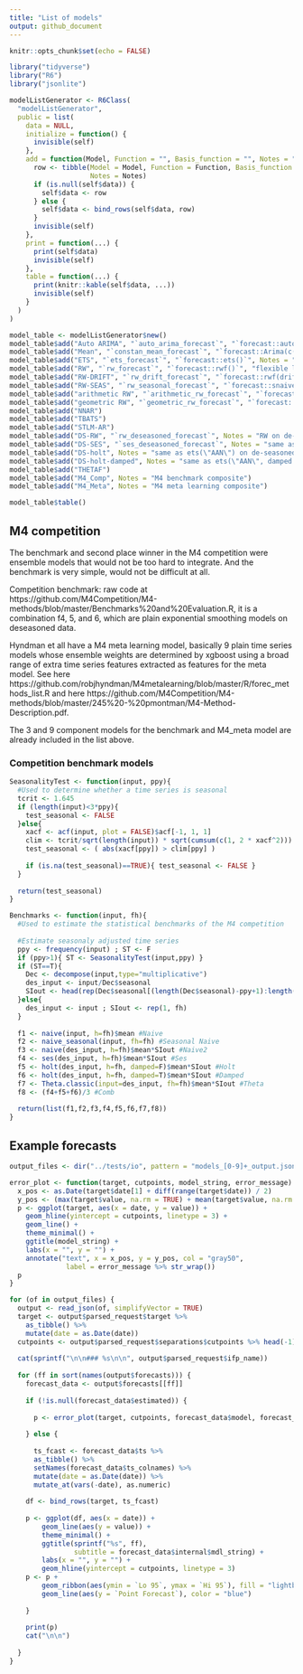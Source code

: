 ```yaml
---
title: "List of models"
output: github_document
---
```


```r
knitr::opts_chunk$set(echo = FALSE)

library("tidyverse")
library("R6")
library("jsonlite")

modelListGenerator <- R6Class(
  "modelListGenerator",
  public = list(
    data = NULL,
    initialize = function() {
      invisible(self)
    },
    add = function(Model, Function = "", Basis_function = "", Notes = "") {
      row <- tibble(Model = Model, Function = Function, Basis_function = Basis_function,
                    Notes = Notes)
      if (is.null(self$data)) {
        self$data <- row
      } else {
        self$data <- bind_rows(self$data, row) 
      }
      invisible(self)
    },
    print = function(...) {
      print(self$data)
      invisible(self)
    },
    table = function(...) {
      print(knitr::kable(self$data, ...))
      invisible(self)
    }
  )
)
```

```r
model_table <- modelListGenerator$new()
model_table$add("Auto ARIMA", "`auto_arima_forecast`", "`forecast::auto.arima`")
model_table$add("Mean", "`constan_mean_forecast`", "`forecast::Arima(c(0,0,0))`")
model_table$add("ETS", "`ets_forecast`", "`forecast::ets()`", Notes = "auto add/mult order, auto damped")
model_table$add("RW", "`rw_forecast`", "`forecast::rwf()`", "flexible lambda")
model_table$add("RW-DRIFT", "`rw_drift_forecast`", "`forecast::rwf(drift = TRUE)`")
model_table$add("RW-SEAS", "`rw_seasonal_forecast`", "`forecast::snaive()`")
model_table$add("arithmetic RW", "`arithmetic_rw_forecast`", "`forecast::Arima(c(0, 1, 0), lambda = NULL)`")
model_table$add("geometric RW", "`geometric_rw_forecast`", "`forecast::Arima(c(0, 1, 0), lambda = 0)`", Notes = "Values >0 only")
model_table$add("NNAR")
model_table$add("TBATS")
model_table$add("STLM-AR")
model_table$add("DS-RW", "`rw_deseasoned_forecast`", Notes = "RW on de-seasoned data")
model_table$add("DS-SES", "`ses_deseasoned_forecast`", Notes = "same as ets(\"ANN\") on de-seasoned data")
model_table$add("DS-holt", Notes = "same as ets(\"AAN\") on de-seasoned data")
model_table$add("DS-holt-damped", Notes = "same as ets(\"AAN\", damped = TRUE) on de-seasoned data")
model_table$add("THETAF")
model_table$add("M4_Comp", Notes = "M4 benchmark composite")
model_table$add("M4_Meta", Notes = "M4 meta learning composite")

model_table$table()
```

## M4 competition

The benchmark and second place winner in the M4 competition were ensemble models that would not be too hard to integrate. And the benchmark is very simple, would not be difficult at all.

Competition benchmark: raw code at https://github.com/M4Competition/M4-methods/blob/master/Benchmarks%20and%20Evaluation.R, it is a combination f4, 5, and 6, which are plain exponential smoothing models on deseasoned data. 

Hyndman et all have a M4 meta learning model, basically 9 plain time series models whose ensemble weights are determined by xgboost using a broad range of extra time series features extracted as features for the meta model. See here https://github.com/robjhyndman/M4metalearning/blob/master/R/forec_methods_list.R and here https://github.com/M4Competition/M4-methods/blob/master/245%20-%20pmontman/M4-Method-Description.pdf. 

The 3 and 9 component models for the benchmark and M4_meta model are already included in the list above. 

### Competition benchmark models

```r
SeasonalityTest <- function(input, ppy){
  #Used to determine whether a time series is seasonal
  tcrit <- 1.645
  if (length(input)<3*ppy){
    test_seasonal <- FALSE
  }else{
    xacf <- acf(input, plot = FALSE)$acf[-1, 1, 1]
    clim <- tcrit/sqrt(length(input)) * sqrt(cumsum(c(1, 2 * xacf^2)))
    test_seasonal <- ( abs(xacf[ppy]) > clim[ppy] )
    
    if (is.na(test_seasonal)==TRUE){ test_seasonal <- FALSE }
  }
  
  return(test_seasonal)
}

Benchmarks <- function(input, fh){
  #Used to estimate the statistical benchmarks of the M4 competition
  
  #Estimate seasonaly adjusted time series
  ppy <- frequency(input) ; ST <- F
  if (ppy>1){ ST <- SeasonalityTest(input,ppy) }
  if (ST==T){
    Dec <- decompose(input,type="multiplicative")
    des_input <- input/Dec$seasonal
    SIout <- head(rep(Dec$seasonal[(length(Dec$seasonal)-ppy+1):length(Dec$seasonal)], fh), fh)
  }else{
    des_input <- input ; SIout <- rep(1, fh)
  }
  
  f1 <- naive(input, h=fh)$mean #Naive
  f2 <- naive_seasonal(input, fh=fh) #Seasonal Naive
  f3 <- naive(des_input, h=fh)$mean*SIout #Naive2
  f4 <- ses(des_input, h=fh)$mean*SIout #Ses
  f5 <- holt(des_input, h=fh, damped=F)$mean*SIout #Holt
  f6 <- holt(des_input, h=fh, damped=T)$mean*SIout #Damped
  f7 <- Theta.classic(input=des_input, fh=fh)$mean*SIout #Theta
  f8 <- (f4+f5+f6)/3 #Comb
  
  return(list(f1,f2,f3,f4,f5,f6,f7,f8))
}
```

## Example forecasts

```r
output_files <- dir("../tests/io", pattern = "models_[0-9]+_output.json", full.names = TRUE)

error_plot <- function(target, cutpoints, model_string, error_message) {
  x_pos <- as.Date(target$date[1] + diff(range(target$date)) / 2)
  y_pos <- (max(target$value, na.rm = TRUE) + mean(target$value, na.rm = TRUE)) / 2
  p <- ggplot(target, aes(x = date, y = value)) +
    geom_hline(yintercept = cutpoints, linetype = 3) +
    geom_line() +
    theme_minimal() +
    ggtitle(model_string) +
    labs(x = "", y = "") +
    annotate("text", x = x_pos, y = y_pos, col = "gray50",
              label = error_message %>% str_wrap())
  p
}

for (of in output_files) {
  output <- read_json(of, simplifyVector = TRUE)
  target <- output$parsed_request$target %>%
    as_tibble() %>%
    mutate(date = as.Date(date))
  cutpoints <- output$parsed_request$separations$cutpoints %>% head(-1) %>% tail(-1)
  
  cat(sprintf("\n\n### %s\n\n", output$parsed_request$ifp_name))
  
  for (ff in sort(names(output$forecasts))) {
    forecast_data <- output$forecasts[[ff]]
    
    if (!is.null(forecast_data$estimated)) {
      
      p <- error_plot(target, cutpoints, forecast_data$model, forecast_data$r_error_message)
      
    } else {
      
      ts_fcast <- forecast_data$ts %>%
      as_tibble() %>%
      setNames(forecast_data$ts_colnames) %>%
      mutate(date = as.Date(date)) %>%
      mutate_at(vars(-date), as.numeric)
    
    df <- bind_rows(target, ts_fcast)
    
    p <- ggplot(df, aes(x = date)) +
        geom_line(aes(y = value)) + 
        theme_minimal() +
        ggtitle(sprintf("%s", ff),
                subtitle = forecast_data$internal$mdl_string) +
        labs(x = "", y = "") +
        geom_hline(yintercept = cutpoints, linetype = 3)
    p <- p + 
        geom_ribbon(aes(ymin = `Lo 95`, ymax = `Hi 95`), fill = "lightblue") +
        geom_line(aes(y = `Point Forecast`), color = "blue")
    
    }
    
    print(p)
    cat("\n\n")
    
  }
}
```

